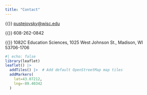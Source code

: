 ```yaml
---
title: "Contact"
---
```


{{<fa envelope>}} [pustejovsky@wisc.edu]('mailto:pustejovsky@wisc.edu')

{{<fa phone>}} 608-262-0842

{{<fa location-dot>}} 1082C Education Sciences, 1025 West Johnson St., Madison, WI 53706-1706

```r
#| echo: false
library(leaflet)
leaflet() |>
  addTiles() |>  # Add default OpenStreetMap map tiles
  addMarkers(
    lat=43.07212, 
    lng=-89.40342
  )

```
